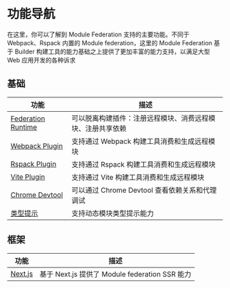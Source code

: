 # 功能导航

在这里，你可以了解到 Module Federation 支持的主要功能。不同于 Webpack、Rspack 内置的 Module federation，这里的 Module Federation 基于 Builder 构建工具的能力基础之上提供了更加丰富的能力支持，以满足大型 Web 应用开发的各种诉求

## 基础

| 功能                                                              | 描述                                                       |
| ----------------------------------------------------------------- | ---------------------------------------------------------- |
| [Federation Runtime](../basic/runtime)                            | 可以脱离构建插件：注册远程模块、消费远程模块、注册共享依赖 |
| [Webpack Plugin](../basic/webpack)                                | 支持通过 Webpack 构建工具消费和生成远程模块                |
| [Rspack Plugin](../basic/rspack)                                  | 支持通过 Rspack 构建工具消费和生成远程模块                 |
| [Vite Plugin](https://github.com/originjs/vite-plugin-federation) | 支持通过 Vite 构建工具消费和生成远程模块                   |
| [Chrome Devtool](../basic/chrome-devtool)                         | 可以通过 Chrome Devtool 查看依赖关系和代理调试             |
| [类型提示](../basic/type-prompt)                                  | 支持动态模块类型提示能力                                   |

## 框架

| 功能                           | 描述                                           |
| ------------------------------ | ---------------------------------------------- |
| [Next.js](../framework/nextjs) | 基于 Next.js 提供了 Module federation SSR 能力 |
